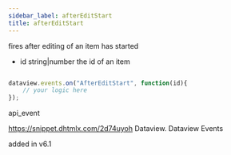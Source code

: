 ```yaml
---
sidebar_label: afterEditStart
title: afterEditStart
---
```



          


<Short>

fires after editing of an item has started


</Short>



- id		string|number		the id of an item


~~~js

dataview.events.on("AfterEditStart", function(id){
	// your logic here
});


~~~
 api_event

<Descr>




</Descr>



https://snippet.dhtmlx.com/2d74uyoh	Dataview. Dataview Events


 added in v6.1